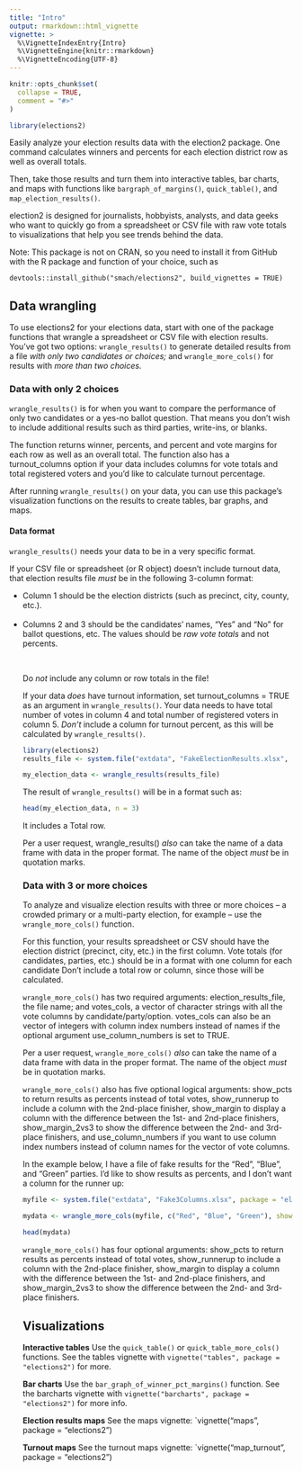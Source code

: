```yaml
---
title: "Intro"
output: rmarkdown::html_vignette
vignette: >
  %\VignetteIndexEntry{Intro}
  %\VignetteEngine{knitr::rmarkdown}
  %\VignetteEncoding{UTF-8}
---
```


```r
knitr::opts_chunk$set(
  collapse = TRUE,
  comment = "#>"
)
```

```r
library(elections2)
```

Easily analyze your election results data with the election2 package. One command calculates winners and percents for each election district row as well as overall totals.

Then, take those results and turn them into interactive tables, bar charts, and maps with functions like `bargraph_of_margins()`, `quick_table()`, and `map_election_results()`.

election2 is designed for journalists, hobbyists, analysts, and data geeks who want to quickly go from a spreadsheet or CSV file with raw vote totals to visualizations that help you see trends behind the data.

Note: This package is not on CRAN, so you need to install it from GitHub with the R package and function of your choice, such as

`devtools::install_github("smach/elections2", build_vignettes = TRUE)`


## Data wrangling

To use elections2 for your elections data, start with one of the package functions that wrangle a spreadsheet or CSV file with election results. You've got two options: `wrangle_results()` to generate detailed results from a file _with only two candidates or choices;_ and `wrangle_more_cols()` for results with _more than two choices._

### Data with only 2 choices

`wrangle_results()` is for when you want to compare the performance of only two candidates or a yes-no ballot question. That means you don't wish to include additional results such as third parties, write-ins, or blanks.

The function returns winner, percents, and percent and vote margins  for each row as well as an overall total. The function also has a turnout_columns option if your data includes columns for vote totals and total registered voters and you'd like to calculate turnout percentage.

After running `wrangle_results()` on your data, you can use this package's visualization functions on the results to create tables, bar graphs, and maps.

#### Data format

`wrangle_results()` needs your data to be in a very specific format.

If your CSV file or spreadsheet (or R object) doesn't include turnout data, that election results file _must_ be in the following 3-column format:

<ul><li>Column 1 should be the election districts (such as precinct, city, county, etc.).</li><br />
<li>Columns 2 and 3 should be the candidates' names, "Yes" and "No" for ballot questions, etc. The values should be _raw vote totals_ and not percents.</li></br />

Do _not_ include any column or row totals in the file!

If your data _does_ have turnout information, set turnout_columns = TRUE as an argument in `wrangle_results()`. Your data needs to have total number of votes in column 4 and total number of registered voters in column 5. _Don't_ include a column for turnout percent, as this will be calculated by `wrangle_results()`.

```r
library(elections2)
results_file <- system.file("extdata", "FakeElectionResults.xlsx", package = "elections2")

my_election_data <- wrangle_results(results_file)

```


The result of `wrangle_results()` will be in a format such as:

```r
head(my_election_data, n = 3)

```

It includes a Total row.

Per a user request, wrangle_results() _also_ can take the name of a data frame with data in the proper format. The name of the object _must_ be in quotation marks.

### Data with 3 or more choices

To analyze and visualize election results with three or more choices -- a crowded primary or a multi-party election, for example -- use the `wrangle_more_cols()` function. 

For this function, your results spreadsheet or CSV should have the election district (precinct, city, etc.) in the first column. Vote totals (for candidates, parties, etc.) should be in a format with one column for each candidate Don't include a total row or column, since those will be calculated.

`wrangle_more_cols()` has two required arguments: election_results_file, the file name; and votes_cols, a vector of character strings with all the vote columns by candidate/party/option. votes_cols can also be an vector of integers with column index numbers instead of names if the optional argument use_column_numbers is set to TRUE.

Per a user request, `wrangle_more_cols()` _also_ can take the name of a data frame with data in the proper format. The name of the object _must_ be in quotation marks.

`wrangle_more_cols()` also has five optional logical arguments: show_pcts to return results as percents instead of total votes, show_runnerup to include a column with the 2nd-place finisher, show_margin to display a column with the difference between the 1st- and 2nd-place finishers,  show_margin_2vs3 to show the difference between the 2nd- and 3rd-place finishers, and use_column_numbers if you want to use column index numbers instead of column names for the vector of vote columns.

In the example below, I have a file of fake results for the "Red", "Blue", and "Green" parties. I'd like to show results as percents, and I don't want a column for the runner up:

```r
myfile <- system.file("extdata", "Fake3Columns.xlsx", package = "elections2")

mydata <- wrangle_more_cols(myfile, c("Red", "Blue", "Green"), show_pcts = TRUE, show_runnerup = FALSE)

head(mydata)

```

`wrangle_more_cols()` has four optional arguments: show_pcts to return results as percents instead of total votes, show_runnerup to include a column with the 2nd-place finisher, show_margin to display a column with the difference between the 1st- and 2nd-place finishers, and show_margin_2vs3 to show the difference between the 2nd- and 3rd-place finishers. 


## Visualizations

**Interactive tables** Use the `quick_table()` or `quick_table_more_cols()` functions. See the tables vignette with `vignette("tables", package = "elections2")` for more.

**Bar charts** Use the `bar_graph_of_winner_pct_margins()` function. See the barcharts vignette with `vignette("barcharts", package = "elections2")` for more info.

**Election results maps** See the maps vignette: `vignette("maps", package = "elections2")

**Turnout maps** See the turnout maps vignette: `vignette("map_turnout", package = "elections2")




